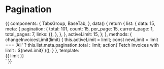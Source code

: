 
<Meta title="Components/Tabs" component={TabsGroup} />

# Pagination

<Props of={TabsGroup} />

<Preview>
  <Story name="Tabs Group">
    {{
      components: {
        TabsGroup,
        BaseTab,
      },
      data() {
        return {
          list: {
            data: 15,
            meta: {
              pagination: {
                total: 101,
                count: 15,
                per_page: 15,
                current_page: 1,
                total_pages: 7,
                links: {},
              },
            },
          },
          activeLimit: 15,
        };
      },
      methods: {
        changeInvoicesLimit(limit) {
          this.activeLimit = limit;
          const newLimit = limit === 'All' ? this.list.meta.pagination.total : limit;
          action(`Fetch invoices with limit : ${newLimit}`)();
        }
      },
      template: `
        <div class="flex justify-center font-lato mx-auto p-16 bg-gray-100">
          <TabsGroup>
            <BaseTab
              v-for="
                (limit, i) in
                [15, 30, 50, 100, 'All']
                  .filter(limit => limit === 'All' || limit <= list.meta.pagination.total)"
              :key="i"
              :active="limit === activeLimit"
              @click="changeInvoicesLimit(limit)"
            >
              {{ limit }}
            </BaseTab>
          </TabsGroup>
        </div>`
    }}
  </Story>
</Preview>
